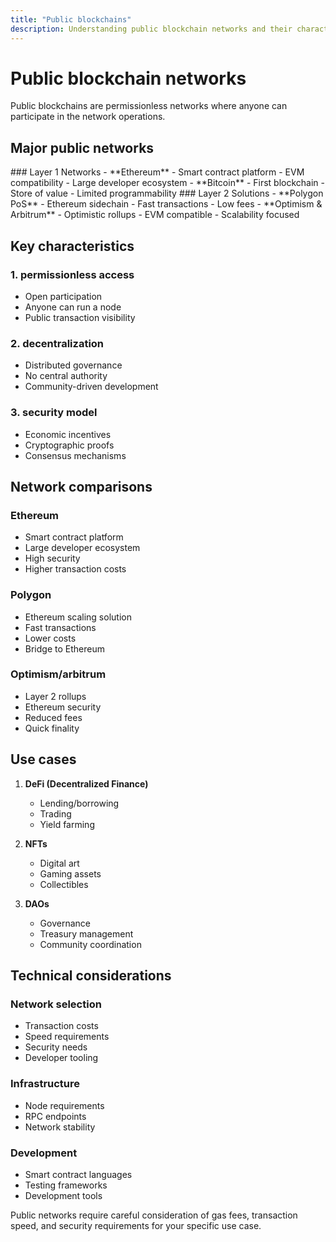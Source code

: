 ```yaml
---
title: "Public blockchains"
description: Understanding public blockchain networks and their characteristics
---
```



# Public blockchain networks

<Callout type="info">
  Public blockchains are permissionless networks where anyone can participate in
  the network operations.
</Callout>

## Major public networks

<div className="grid grid-cols-1 md:grid-cols-2 gap-6 mb-8">
  <Card>
    ### Layer 1 Networks
    - **Ethereum**
      - Smart contract platform
      - EVM compatibility
      - Large developer ecosystem
    - **Bitcoin**
      - First blockchain
      - Store of value
      - Limited programmability
  </Card>

  <Card>
    ### Layer 2 Solutions
    - **Polygon PoS**
      - Ethereum sidechain
      - Fast transactions
      - Low fees
    - **Optimism & Arbitrum**
      - Optimistic rollups
      - EVM compatible
      - Scalability focused
  </Card>
</div>

## Key characteristics

### 1. permissionless access

- Open participation
- Anyone can run a node
- Public transaction visibility

### 2. decentralization

- Distributed governance
- No central authority
- Community-driven development

### 3. security model

- Economic incentives
- Cryptographic proofs
- Consensus mechanisms

## Network comparisons

### Ethereum

- Smart contract platform
- Large developer ecosystem
- High security
- Higher transaction costs

### Polygon

- Ethereum scaling solution
- Fast transactions
- Lower costs
- Bridge to Ethereum

### Optimism/arbitrum

- Layer 2 rollups
- Ethereum security
- Reduced fees
- Quick finality

## Use cases

1. **DeFi (Decentralized Finance)**

   - Lending/borrowing
   - Trading
   - Yield farming

2. **NFTs**

   - Digital art
   - Gaming assets
   - Collectibles

3. **DAOs**
   - Governance
   - Treasury management
   - Community coordination

## Technical considerations

### Network selection

- Transaction costs
- Speed requirements
- Security needs
- Developer tooling

### Infrastructure

- Node requirements
- RPC endpoints
- Network stability

### Development

- Smart contract languages
- Testing frameworks
- Development tools

<Callout type="warning">
  Public networks require careful consideration of gas fees, transaction speed,
  and security requirements for your specific use case.
</Callout>
